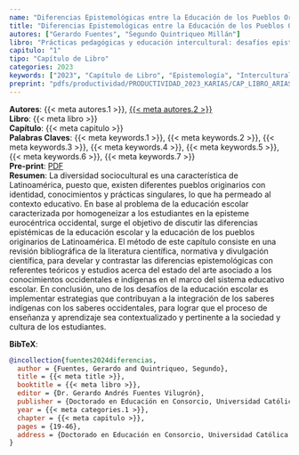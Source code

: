 ```yaml
---
name: "Diferencias Epistemológicas entre la Educación de los Pueblos Originarios con la Educación Escolar en Latinoamérica"
title: "Diferencias Epistemológicas entre la Educación de los Pueblos Originarios con la Educación Escolar en Latinoamérica"
autores: ["Gerardo Fuentes", "Segundo Quintriqueo Millán"]
libro: "Prácticas pedagógicas y educación intercultural: desafíos epistemológicos para la escolaridad en contextos indígenas"
capitulo: "1"
tipo: "Capítulo de Libro"
categories: 2023
keywords: ["2023", "Capítulo de Libro", "Epistemología", "Interculturalidad", "Educación Intercultural", "Educación Indígena", "Educación Intercultural Bilingüe"]
preprint: "pdfs/productividad/PRODUCTIVIDAD_2023_KARIAS/CAP_LIBRO_ARIAS_VILLARROEL_2023.pdf"
---
```

**Autores**: {{< meta autores.1 >}}, [{{< meta autores.2 >}}](../members/current/Segundo Quintriqueo Millán.qmd)    
**Libro**: {{< meta libro >}}   
**Capítulo**: {{< meta capitulo >}}   
**Palabras Claves**: {{< meta keywords.1 >}}, {{< meta keywords.2 >}}, {{< meta keywords.3 >}}, {{< meta keywords.4 >}}, {{< meta keywords.5 >}}, {{< meta keywords.6 >}}, {{< meta keywords.7 >}}    
**Pre-print**: [PDF](../{{< meta preprint >}})    
**Resumen**: La diversidad sociocultural es una característica de Latinoamérica, puesto que, existen diferentes pueblos originarios con identidad, conocimientos y prácticas singulares, lo que ha permeado al contexto educativo. En base al problema de la educación escolar caracterizada por homogeneizar a los estudiantes en la episteme eurocéntrica occidental, surge el objetivo de discutir las diferencias epistémicas de la educación escolar y la educación de los pueblos originarios de Latinoamérica. El método de este capítulo consiste en una revisión bibliográfica de la literatura científica, normativa y divulgación científica, para develar y contrastar las diferencias epistemológicas con referentes teóricos y estudios acerca del estado del arte asociado a los conocimientos occidentales e indígenas en el marco del sistema educativo escolar. En conclusión, uno de los desafíos de la educación escolar es implementar estrategias que contribuyan a la integración de los saberes indígenas con los saberes occidentales, para lograr que el proceso de enseñanza y aprendizaje sea contextualizado y pertinente a la sociedad y cultura de los estudiantes.


**BibTeX**:
```bibtex
@incollection{fuentes2024diferencias,
  author = {Fuentes, Gerardo and Quintriqueo, Segundo},
  title = {{< meta title >}},
  booktitle = {{< meta libro >}},
  editor = {Dr. Gerardo Andrés Fuentes Vilugrón},
  publisher = {Doctorado en Educación en Consorcio, Universidad Católica de Temuco},
  year = {{< meta categories.1 >}},
  chapter = {{< meta capitulo >}},
  pages = {19-46},
  address = {Doctorado en Educación en Consorcio, Universidad Católica de Temuco}
}
```
